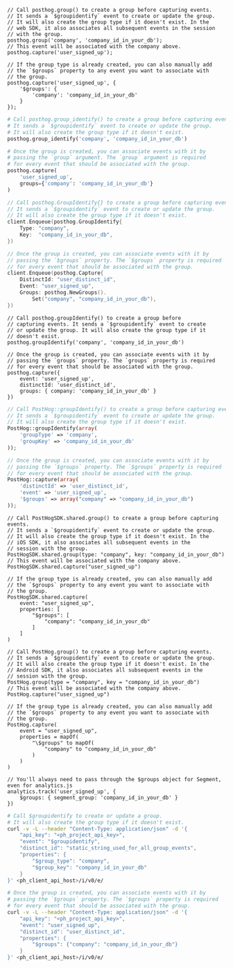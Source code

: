 <MultiLanguage>

```js-web
// Call posthog.group() to create a group before capturing events.
// It sends a `$groupidentify` event to create or update the group.
// It will also create the group type if it doesn't exist. In the
// web SDK, it also associates all subsequent events in the session
// with the group.
posthog.group('company', 'company_id_in_your_db');
// This event will be associated with the company above.
posthog.capture('user_signed_up');

// If the group type is already created, you can also manually add
// the `$groups` property to any event you want to associate with
// the group.
posthog.capture('user_signed_up', {
    '$groups': {
        'company': 'company_id_in_your_db'
    }
});
```

```python
# Call posthog.group_identify() to create a group before capturing events.
# It sends a `$groupidentify` event to create or update the group.
# It will also create the group type if it doesn't exist.
posthog.group_identify('company', 'company_id_in_your_db')

# Once the group is created, you can associate events with it by
# passing the `group` argument. The `group` argument is required
# for every event that should be associated with the group.
posthog.capture(
    'user_signed_up',
    groups={'company': 'company_id_in_your_db'}
)
```

```go
// Call posthog.GroupIdentify{} to create a group before capturing events.
// It sends a `$groupidentify` event to create or update the group.
// It will also create the group type if it doesn't exist.
client.Enqueue(posthog.GroupIdentify{
    Type: "company",
    Key:  "company_id_in_your_db",
})

// Once the group is created, you can associate events with it by
// passing the `$groups` property. The `$groups` property is required
// for every event that should be associated with the group.
client.Enqueue(posthog.Capture{
    DistinctId: "user_distinct_id",
    Event: "user_signed_up",
    Groups: posthog.NewGroups().
        Set("company", "company_id_in_your_db"),
})
```

```node
// Call posthog.groupIdentify() to create a group before
// capturing events. It sends a `$groupidentify` event to create
// or update the group. It will also create the group type if it
// doesn't exist.
posthog.groupIdentify('company', 'company_id_in_your_db')

// Once the group is created, you can associate events with it by
// passing the `groups` property. The `groups` property is required
// for every event that should be associated with the group.
posthog.capture({
    event: 'user_signed_up',
    distinctId: 'user_distinct_id',
    groups: { company: 'company_id_in_your_db' }
})
```

```php
// Call PostHog::groupIdentify() to create a group before capturing events.
// It sends a `$groupidentify` event to create or update the group.
// It will also create the group type if it doesn't exist.
PostHog::groupIdentify(array(
    'groupType' => 'company',
    'groupKey' => 'company_id_in_your_db'
));

// Once the group is created, you can associate events with it by
// passing the `$groups` property. The `$groups` property is required
// for every event that should be associated with the group.
PostHog::capture(array(
    'distinctId' => 'user_distinct_id',
    'event' => 'user_signed_up',
    '$groups' => array("company" => "company_id_in_your_db")
));
```

```ios_swift
// Call PostHogSDK.shared.group() to create a group before capturing events.
// It sends a `$groupidentify` event to create or update the group.
// It will also create the group type if it doesn't exist. In the
// iOS SDK, it also associates all subsequent events in the
// session with the group.
PostHogSDK.shared.group(type: "company", key: "company_id_in_your_db")
// This event will be associated with the company above.
PostHogSDK.shared.capture("user_signed_up")

// If the group type is already created, you can also manually add
// the `$groups` property to any event you want to associate with
// the group.
PostHogSDK.shared.capture(
    event: "user_signed_up",
    properties: [
        "$groups": [
            "company": "company_id_in_your_db"
        ]
    ]
)
```

```android_kotlin
// Call PostHog.group() to create a group before capturing events.
// It sends a `$groupidentify` event to create or update the group.
// It will also create the group type if it doesn't exist. In the
// Android SDK, it also associates all subsequent events in the
// session with the group.
PostHog.group(type = "company", key = "company_id_in_your_db")
// This event will be associated with the company above.
PostHog.capture("user_signed_up")

// If the group type is already created, you can also manually add
// the `$groups` property to any event you want to associate with
// the group.
PostHog.capture(
    event = "user_signed_up",
    properties = mapOf(
        "\$groups" to mapOf(
            "company" to "company_id_in_your_db"
        )
    )
)
```

```segment
// You'll always need to pass through the $groups object for Segment, even for analytics.js
analytics.track('user_signed_up', {
    $groups: { segment_group: 'company_id_in_your_db' }
})
```

```bash
# Call $groupidentify to create or update a group.
# It will also create the group type if it doesn't exist.
curl -v -L --header "Content-Type: application/json" -d '{
    "api_key": "<ph_project_api_key>",
    "event": "$groupidentify",
    "distinct_id": "static_string_used_for_all_group_events",
    "properties": {
        "$group_type": "company",
        "$group_key": "company_id_in_your_db"
    }
}' <ph_client_api_host>/i/v0/e/

# Once the group is created, you can associate events with it by
# passing the `$groups` property. The `$groups` property is required
# for every event that should be associated with the group.
curl -v -L --header "Content-Type: application/json" -d '{
    "api_key": "<ph_project_api_key>",
    "event": "user_signed_up",
    "distinct_id": "user_distinct_id",
    "properties": {
        "$groups": {"company": "company_id_in_your_db"}
    }
}' <ph_client_api_host>/i/v0/e/
```

</MultiLanguage>
